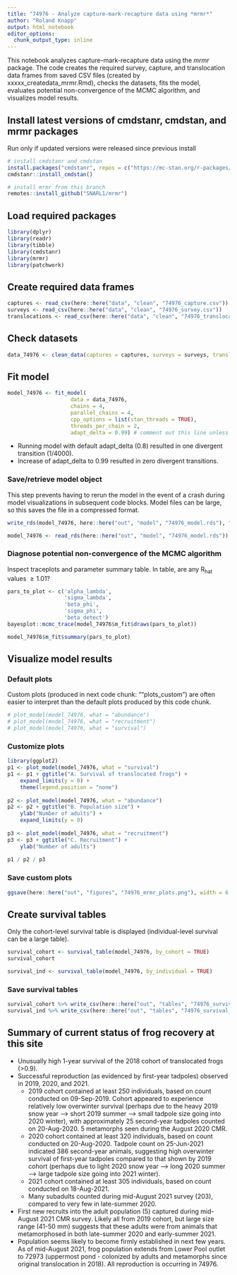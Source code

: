 ```yaml
---
title: "74976 - Analyze capture-mark-recapture data using *mrmr*"
author: "Roland Knapp"
output: html_notebook
editor_options: 
  chunk_output_type: inline
---
```

This notebook analyzes capture-mark-recapture data using the *mrmr* package. The code creates the required survey, capture, and translocation data frames from saved CSV files (created by xxxxx_createdata_mrmr.Rmd), checks the datasets, fits the model, evaluates potential non-convergence of the MCMC algorithm, and visualizes model results. 

## Install latest versions of cmdstanr, cmdstan, and mrmr packages
Run only if updated versions were released since previous install
```r
# install cmdstanr and cmdstan
install.packages("cmdstanr", repos = c("https://mc-stan.org/r-packages/", getOption("repos")))
cmdstanr::install_cmdstan()

# install mrmr from this branch
remotes::install_github("SNARL1/mrmr")
```

## Load required packages
```r
library(dplyr)
library(readr)
library(tibble)
library(cmdstanr)
library(mrmr)
library(patchwork)
```

## Create required data frames
```r
captures <- read_csv(here::here("data", "clean", "74976_capture.csv"))
surveys <- read_csv(here::here("data", "clean", "74976_survey.csv"))
translocations <- read_csv(here::here("data", "clean", "74976_translocation.csv"))
```

## Check datasets
```r
data_74976 <- clean_data(captures = captures, surveys = surveys, translocations = translocations)
```

## Fit model
```r
model_74976 <- fit_model(
                    data = data_74976, 
                    chains = 4, 
                    parallel_chains = 4, 
                    cpp_options = list(stan_threads = TRUE),
                    threads_per_chain = 2, 
                    adapt_delta = 0.99) # comment out this line unless needed to resolve divergent transitions
```
* Running model with default adapt_delta (0.8) resulted in one divergent transition (1/4000).
* Increase of adapt_delta to 0.99 resulted in zero divergent transitions. 

### Save/retrieve model object
This step prevents having to rerun the model in the event of a crash during model visualizations in subsequent code blocks. Model files can be large, so this saves the file in a compressed format.
```r
write_rds(model_74976, here::here("out", "model", "74976_model.rds"), "xz", compression = 9L)
```
```r
model_74976 <- read_rds(here::here("out", "model", "74976_model.rds"))
```

### Diagnose potential non-convergence of the MCMC algorithm
Inspect traceplots and parameter summary table. In table, are any R~hat~ values $\ge 1.01$?
```r
pars_to_plot <- c('alpha_lambda', 
                  'sigma_lambda', 
                  'beta_phi', 
                  'sigma_phi', 
                  'beta_detect')
bayesplot::mcmc_trace(model_74976$m_fit$draws(pars_to_plot))

model_74976$m_fit$summary(pars_to_plot)
```

## Visualize model results
### Default plots
Custom plots (produced in next code chunk: ""plots_custom") are often easier to interpret than the default plots produced by this code chunk.
```r
# plot_model(model_74976, what = "abundance")
# plot_model(model_74976, what = "recruitment")
# plot_model(model_74976, what = "survival")
```

### Customize plots
```r
library(ggplot2)
p1 <- plot_model(model_74976, what = "survival") 
p1 <- p1 + ggtitle("A. Survival of translocated frogs") +
    expand_limits(y = 0) +
    theme(legend.position = "none")
  
p2 <- plot_model(model_74976, what = "abundance") 
p2 <- p2 + ggtitle("B. Population size") +
    ylab("Number of adults") + 
    expand_limits(y = 0)
  
p3 <- plot_model(model_74976, what = "recruitment")
p3 <- p3 + ggtitle("C. Recruitment") +
    ylab("Number of adults")
  
p1 / p2 / p3
```

### Save custom plots
```r
ggsave(here::here("out", "figures", "74976_mrmr_plots.png"), width = 6.5, height = 7.2)
```

## Create survival tables
Only the cohort-level survival table is displayed (individual-level survival can be a large table).
```r
survival_cohort <- survival_table(model_74976, by_cohort = TRUE)
survival_cohort

survival_ind <- survival_table(model_74976, by_individual = TRUE) 
```

### Save survival tables
```r
survival_cohort %>% write_csv(here::here("out", "tables", "74976_survival_cohort.csv"))
survival_ind %>% write_csv(here::here("out", "tables", "74976_survival_ind.csv"))
```

## Summary of current status of frog recovery at this site
* Unusually high 1-year survival of the 2018 cohort of translocated frogs (>0.9).
* Successful reproduction (as evidenced by first-year tadpoles) observed in 2019, 2020, and 2021. 
  + 2019 cohort contained at least 250 individuals, based on count conducted on 09-Sep-2019. Cohort appeared to experience relatively low overwinter survival (perhaps due to the heavy 2019 snow year --> short 2019 summer --> small tadpole size going into 2020 winter), with approximately 25 second-year tadpoles counted on 20-Aug-2020. 5 metamorphs seen during the August 2020 CMR. 
  + 2020 cohort contained at least 320 individuals, based on count conducted on 20-Aug-2020. Tadpole count on 25-Jun-2021 indicated 386 second-year animals, suggesting high overwinter survival of first-year tadpoles compared to that shown by 2019 cohort (perhaps due to light 2020 snow year --> long 2020 summer --> large tadpole size going into 2021 winter). 
  + 2021 cohort contained at least 305 individuals, based on count conducted on 18-Aug-2021. 
  + Many subadults counted during mid-August 2021 survey (203), compared to very few in late-summer 2020. 
* First new recruits into the adult population (5) captured during mid-August 2021 CMR survey. Likely all from 2019 cohort, but large size range (41-50 mm) suggests that these adults were from animals that metamorphosed in both late-summer 2020 and early-summer 2021. 
* Population seems likely to become firmly established in next few years. As of mid-August 2021, frog population extends from Lower Pool outlet to 72973 (uppermost pond - colonized by adults and metamorphs since original translocation in 2018). All reproduction is occurring in 74976. 
